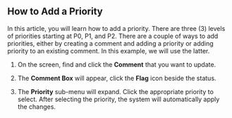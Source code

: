 ## How to Add a Priority

In this article, you will learn how to add a priority. There are three (3) levels of priorities starting at P0, P1, and P2. There are a couple of ways to add priorities, either by creating a comment and adding a priority or adding priority to an existing comment. In this example, we will use the latter.

1. On the screen, find and click the **Comment** that you want to update.



2. The **Comment Box** will appear, click the **Flag** icon beside the status.



3. The **Priority** sub-menu will expand. Click the appropriate priority to select. After selecting the priority, the system will automatically apply the changes.
